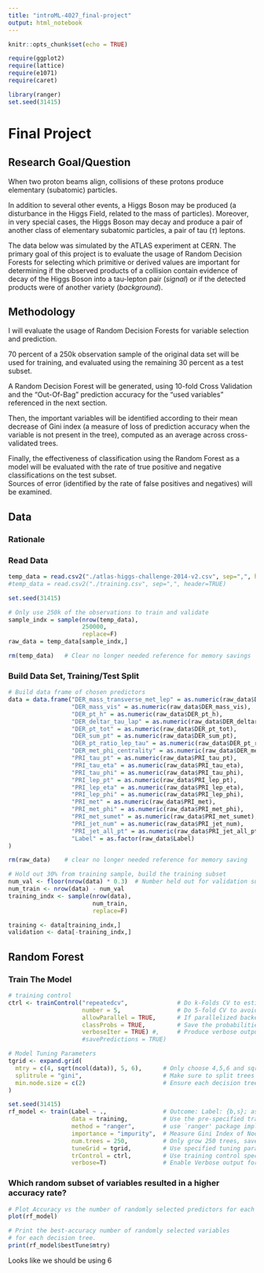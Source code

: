 ```yaml
---
title: "introML-4027_final-project"
output: html_notebook
---
```


```r
knitr::opts_chunk$set(echo = TRUE)

require(ggplot2)
require(lattice)
require(e1071)
require(caret)

library(ranger)
set.seed(31415)
```

# Final Project

## Research Goal/Question

When two proton beams align, collisions of these protons produce elementary (subatomic) particles.

In addition to several other events, a Higgs Boson may be produced (a disturbance in the Higgs Field, related to the mass of particles). 
Moreover, in very special cases, the Higgs Boson may decay and produce a pair of another class of elementary subatomic particles, a pair of tau ($\tau$) leptons.  

The data below was simulated by the ATLAS experiment at CERN.  The primary goal of this project is to evaluate the usage of Random Decision Forests for selecting which primitive or derived values are important for determining if the observed products of a collision contain evidence of decay of the Higgs Boson into a tau-lepton pair (_signal_) or if the detected products were of another variety (_background_).

## Methodology

I will evaluate the usage of Random Decision Forests for variable selection and prediction. 

70 percent of a 250k observation sample of the original data set will be used for training, and evaluated using the remaining 30 percent as a test subset.

A Random Decision Forest will be generated, using 10-fold Cross Validation and the “Out-Of-Bag” prediction accuracy for the “used variables” referenced in the next section. 

Then, the important variables will be identified according to their mean decrease of Gini index (a measure of loss of prediction accuracy when the variable is not present in the tree), computed as an average across cross-validated trees.

Finally, the effectiveness of classification using the Random Forest as a model will be evaluated with the rate of true positive and negative classifications on the test subset.  
Sources of error (identified by the rate of false positives and negatives) will be examined. 


## Data

### Rationale

### Read Data

```r
temp_data = read.csv2("./atlas-higgs-challenge-2014-v2.csv", sep=",", header=TRUE)
#temp_data = read.csv2("./training.csv", sep=",", header=TRUE)

set.seed(31415)

# Only use 250k of the observations to train and validate
sample_indx = sample(nrow(temp_data), 
                     250000,
                     replace=F)
raw_data = temp_data[sample_indx,]

rm(temp_data)   # Clear no longer needed reference for memory savings
```

### Build Data Set, Training/Test Split

```r
# Build data frame of chosen predictors
data = data.frame("DER_mass_transverse_met_lep" = as.numeric(raw_data$DER_mass_transverse_met_lep),
                  "DER_mass_vis" = as.numeric(raw_data$DER_mass_vis),
                  "DER_pt_h" = as.numeric(raw_data$DER_pt_h),
                  "DER_deltar_tau_lap" = as.numeric(raw_data$DER_deltar_tau_lep),
                  "DER_pt_tot" = as.numeric(raw_data$DER_pt_tot),
                  "DER_sum_pt" = as.numeric(raw_data$DER_sum_pt),
                  "DER_pt_ratio_lep_tau" = as.numeric(raw_data$DER_pt_ratio_lep_tau),
                  "DER_met_phi_centrality" = as.numeric(raw_data$DER_met_phi_centrality),
                  "PRI_tau_pt" = as.numeric(raw_data$PRI_tau_pt),
                  "PRI_tau_eta" = as.numeric(raw_data$PRI_tau_eta),
                  "PRI_tau_phi" = as.numeric(raw_data$PRI_tau_phi),
                  "PRI_lep_pt" = as.numeric(raw_data$PRI_lep_pt),
                  "PRI_lep_eta" = as.numeric(raw_data$PRI_lep_eta),
                  "PRI_lep_phi" = as.numeric(raw_data$PRI_lep_phi),
                  "PRI_met" = as.numeric(raw_data$PRI_met),
                  "PRI_met_phi" = as.numeric(raw_data$PRI_met_phi),
                  "PRI_met_sumet" = as.numeric(raw_data$PRI_met_sumet),
                  "PRI_jet_num" = as.numeric(raw_data$PRI_jet_num),
                  "PRI_jet_all_pt" = as.numeric(raw_data$PRI_jet_all_pt),
                  "Label" = as.factor(raw_data$Label)
)

rm(raw_data)    # clear no longer needed reference for memory saving

# Hold out 30% from training sample, build the training subset
num_val <- floor(nrow(data) * 0.3)  # Number held out for validation subset
num_train <- nrow(data) - num_val
training_indx <- sample(nrow(data), 
                        num_train, 
                        replace=F)

training <- data[training_indx,]
validation <- data[-training_indx,]
```

## Random Forest

### Train The Model

```r
# training control
ctrl <- trainControl("repeatedcv",              # Do k-Folds CV to estimate error, tune parameters
                     number = 5,                # Do 5-fold CV to avoid melting the memory in my laptop
                     allowParallel = TRUE,      # If parallelized backend available, use it
                     classProbs = TRUE,         # Save the probabilities of each class, averaged from trees
                     verboseIter = TRUE) #,     # Produce verbose output when training
                     #savePredictions = TRUE)

# Model Tuning Parameters
tgrid <- expand.grid(
  mtry = c(4, sqrt(ncol(data)), 5, 6),      # Only choose 4,5,6 and sqrt(# predictors) for random subset of vars
  splitrule = "gini",                       # Make sure to split trees according to node impurity
  min.node.size = c(2)                      # Ensure each decision tree splits twice, and compare the two
)

set.seed(31415)
rf_model <- train(Label ~ .,                # Outcome: Label: {b,s}; as a response of all other predictors
                  data = training,          # Use the pre-specified training subset
                  method = "ranger",        # use `ranger' package implementation of Random Forest
                  importance = "impurity",  # Measure Gini Index of Node Impurity
                  num.trees = 250,          # Only grow 250 trees, save memory
                  tuneGrid = tgrid,         # Use specified tuning parameters
                  trControl = ctrl,         # Use training control specified earlier
                  verbose=T)                # Enable Verbose output for timing
```

### Which random subset of variables resulted in a higher accuracy rate?

```r
# Plot Accuracy vs the number of randomly selected predictors for each decision tree
plot(rf_model)
```

```r
# Print the best-accuracy number of randomly selected variables
# for each decision tree.
print(rf_model$bestTune$mtry)
```

Looks like we should be using 6 



<br>

<br>

<br>